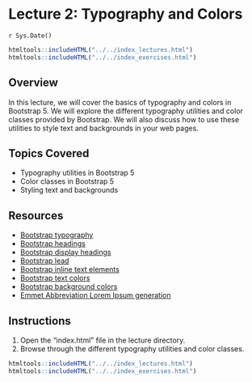 # Lecture 2: Typography and Colors
`r Sys.Date()`

```r
htmltools::includeHTML("../../index_lectures.html")
htmltools::includeHTML("../../index_exercises.html")
```


## Overview

In this lecture, we will cover the basics of typography and colors in
Bootstrap 5. We will explore the different typography utilities and color
classes provided by Bootstrap. We will also discuss how to use these
utilities to style text and backgrounds in your web pages.

## Topics Covered

- Typography utilities in Bootstrap 5
- Color classes in Bootstrap 5
- Styling text and backgrounds

## Resources

- [Bootstrap typography](https://getbootstrap.com/docs/5.0/content/typography/)
- [Bootstrap headings](https://getbootstrap.com/docs/5.0/content/typography/#headings)
- [Bootstrap display headings](https://getbootstrap.com/docs/5.0/content/typography/#display-headings)
- [Bootstrap lead](https://getbootstrap.com/docs/5.0/content/typography/#lead)
- [Bootstrap inline text elements](https://getbootstrap.com/docs/5.0/content/typography/#inline-text-elements)
- [Bootstrap text colors](https://getbootstrap.com/docs/5.0/utilities/colors/#colors)
- [Bootstrap background colors](https://getbootstrap.com/docs/5.0/utilities/colors/#background-color)
- [Emmet Abbreviation Lorem Ipsum generation](https://docs.emmet.io/abbreviations/lorem-ipsum/)

## Instructions

1. Open the "index.html" file in the lecture directory.
1. Browse through the different typography utilities and color classes.


```r
htmltools::includeHTML("../../index_lectures.html")
htmltools::includeHTML("../../index_exercises.html")
```

